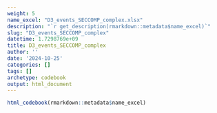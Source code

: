 ```yaml
---
weight: 5
name_excel: "D3_events_SECCOMP_complex.xlsx"
description: "`r get_description(rmarkdown::metadata$name_excel)`"
slug: "D3_events_SECCOMP_complex"
datetime: 1.7298769e+09
title: D3_events_SECCOMP_complex
author: ''
date: '2024-10-25'
categories: []
tags: []
archetype: codebook
output: html_document
---
```


```r
html_codebook(rmarkdown::metadata$name_excel)
```
